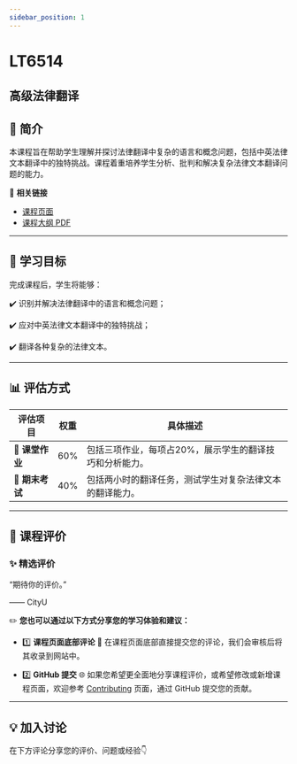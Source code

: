 ```yaml
---
sidebar_position: 1
---
```


# LT6514
## 高级法律翻译

## **📘 简介**
本课程旨在帮助学生理解并探讨法律翻译中复杂的语言和概念问题，包括中英法律文本翻译中的独特挑战。课程着重培养学生分析、批判和解决复杂法律文本翻译问题的能力。

🔗 **相关链接**
- [课程页面](https://www.cityu.edu.hk/catalogue/pg/202425/course/LT6514.htm)
- [课程大纲 PDF](https://www.cityu.edu.hk/catalogue/pg/202425/course/LT6514.pdf)

---

## **🎯 学习目标**

完成课程后，学生将能够：

✔️ 识别并解决法律翻译中的语言和概念问题；

✔️ 应对中英法律文本翻译中的独特挑战；

✔️ 翻译各种复杂的法律文本。

---

## **📊 评估方式**

| **评估项目**              | **权重** | **具体描述**                                                                                     |
|--------------------------|---------|-----------------------------------------------------------------------------------------------|
| **📖 课堂作业**            | 60%     | 包括三项作业，每项占20%，展示学生的翻译技巧和分析能力。                                              |
| **📝 期末考试**            | 40%     | 包括两小时的翻译任务，测试学生对复杂法律文本的翻译能力。                                                |

---

## **💬 课程评价**

### ✨ **精选评价**
<div className={commentStyles.commentBox}>
    <p className={commentStyles.commentText}>
        “期待你的评价。”
    </p>
    <p className={commentStyles.commentAuthor}>—— CityU</p>
</div>

✏️ **您也可以通过以下方式分享您的学习体验和建议：**

- 1️⃣ **课程页面底部评论**
💬 在课程页面底部直接提交您的评论，我们会审核后将其收录到网站中。

- 2️⃣ **GitHub 提交**
🌐 如果您希望更全面地分享课程评价，或希望修改或新增课程页面，欢迎参考 [Contributing](https://penjc.github.io/CityU/contributing) 页面，通过 GitHub 提交您的贡献。

---

## **💡 加入讨论**

在下方评论分享您的评价、问题或经验👇
<Utterances />
